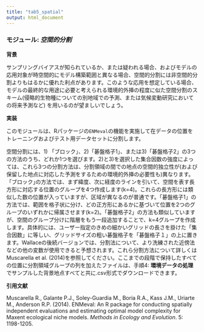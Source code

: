 ```yaml
---
title: "tab5_spatial"
output: html_document
---
```


### **モジュール:** ***空間的分割***

**背景**

サンプリングバイアスが知られているか、または疑われる場合、およびモデルの応用対象が時空間的にモデル構築範囲と異なる場合、空間的分割には非空間的分割よりもはるかに優れた利点があります。このような応用を想定している場合、モデルの最終的な用途に必要と考えられる環境的外挿の程度に似た空間分割のスキーム(侵略的生物種についての別地域での予測、または気候変動研究においての将来予測など) を用いるのが望ましいでしょう。

**実装**

このモジュールは、Rパッケージの`ENMeval`の機能を実施して在データの位置をトレーニングおよびテスト用データセットに分割します。

空間分割には、1) 「ブロック」、2)「碁盤格子1」、または3)「碁盤格子2」の3つの方法のうち、どれか1つを選びます。2)と3)を選択した集合因数の強度によっては、これら3つの分割方法は、分割領域の間での地点の空間的独立性が(および保留した地点に対応した予測をするための環境的外挿の必要性も)異なります。「ブロック｣の方法では、まず緯度、次に経度のラインを引いて、空間を表す長方形に対応する位置のグループを4つ作成します(k=4)。これらの長方形には類似した数の位置が入っていますが、区域が異なるのが普通です。「碁盤格子1」の方法では、範囲を格子状に分け、どの正方形にあるかに基づいて位置を2つのグループのいずれかに帰属させます(k=2)。「碁盤格子2」の方法も類似していますが、空間のグループ分けに階層をもう一段追加することで、k=4グループを作成します。具体的には、ユーザー指定のきめの細かいグリッドの長さを掛けた「集合因数」に等しい、グリッドサイズの粗い碁盤格子を「碁盤格子１」の上に置きます。Wallaceの後続バージョンでは、分割法について、より洗練された近傍法などの他の変数が使用できると予想されます。これら分割方法について詳しくはMuscarella et al. (2014)を参照してください。ここまでの段階で保持したすべての位置に分割領域グループの列を加えたファイルは、手順4: **環境データの処理**でサンプルした背景地点すべてと共に.csv形式でダウンロードできます。

**引用文献**

Muscarella R., Galante P.J., Soley-Guardia M., Boria R.A., Kass J.M., Uriarte M., Anderson R.P. (2014). ENMeval: An R package for conducting spatially independent evaluations and estimating optimal model complexity for Maxent ecological niche models. *Methods in Ecology and Evolution*. 5: 1198-1205.
